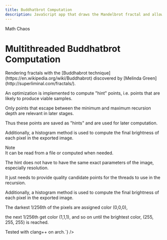 ```yaml
---
title: Buddhatbrot Computation
description: JavaScript app that draws the Mandelbrot fractal and allows you to zoom in and explore the fractal (uses zero libraries).
---
```



<GroupName>Math Chaos</GroupName>
# Multithreaded Buddhatbrot Computation

<TextBlock size="lg" maxWidth="3xl" isProse invertInDark>
Rendering fractals with the [Buddhabrot technique](https://en.wikipedia.org/wiki/Buddhabrot) discovered 
by [Melinda Green](http://superliminal.com/fractals/).

An optimization is implemented to compute "hint" points, i.e. points that are likely to produce viable samples.

Only points that escape between the minimum and maximum recursion depth are relevant in later stages.

Thus these points are saved as "hints" and are used for later computation.

Additionally, a histogram method is used to compute the final brightness of each pixel in the exported image.
</TextBlock>

<Aside type="note">Note</Aside>

<TextBlock size="lg" maxWidth="3xl" isProse={true} invertInDark={true}>
  <NumberWrapper content={`One hint file may be computed for multiple iterations of the image computation.

It can be read from a file or computed when needed.

The hint does not have to have the same exact parameters of the image, especially resolution.

It just needs to provide quality candidate points for the threads to use in the recursion.

Additionally, a histogram method is used to compute the final brightness of each pixel in the exported image.

The darkest 1/256th of the pixels are assigned color (0,0,0),

the next 1/256th get color (1,1,1), and so on until the brightest color, (255, 255, 255) is reached.

Tested with clang++ on arch.`} />
</TextBlock>


<Album title="Buddhabrot Album" images={buddhabrotSamples} columns={2} />